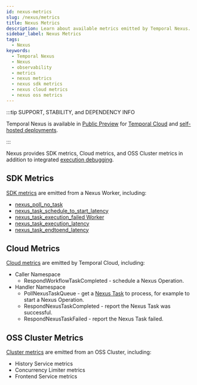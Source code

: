 ```yaml
---
id: nexus-metrics
slug: /nexus/metrics
title: Nexus Metrics
description: Learn about available metrics emitted by Temporal Nexus.
sidebar_label: Nexus Metrics
tags:
  - Nexus
keywords:
  - Temporal Nexus
  - Nexus
  - observability
  - metrics
  - nexus metrics
  - nexus sdk metrics
  - nexus cloud metrics
  - nexus oss metrics
---
```


:::tip SUPPORT, STABILITY, and DEPENDENCY INFO

Temporal Nexus is available in [Public Preview](/evaluate/development-production-features/release-stages#public-preview) for [Temporal Cloud](/cloud/nexus) and [self-hosted deployments](/production-deployment/self-hosted-guide/nexus).

:::

Nexus provides SDK metrics, Cloud metrics, and OSS Cluster metrics in addition to integrated [execution debugging](/nexus/execution-debugging).

## SDK Metrics

[SDK metrics](/references/sdk-metrics) are emitted from a Nexus Worker, including:

- [nexus_poll_no_task](/references/sdk-metrics#nexus_poll_no_task)
- [nexus_task_schedule_to_start_latency](/references/sdk-metrics#nexus_task_schedule_to_start_latency)
- [nexus_task_execution_failed	Worker](/references/sdk-metrics#nexus_task_execution_failed)
- [nexus_task_execution_latency](/references/sdk-metrics#nexus_task_execution_latency)
- [nexus_task_endtoend_latency](/references/sdk-metrics#nexus_task_endtoend_latency)

## Cloud Metrics

[Cloud metrics](/production-deployment/cloud/metrics/reference) are emitted by Temporal Cloud, including:

- Caller Namespace
  - RespondWorkflowTaskCompleted \- schedule a Nexus Operation.
- Handler Namespace
  - PollNexusTaskQueue \- get a [Nexus Task](/tasks#nexus-task) to process, for example to start a Nexus Operation.
  - RespondNexusTaskCompleted \- report the Nexus Task was successful.
  - RespondNexusTaskFailed \- report the Nexus Task failed.

## OSS Cluster Metrics

[Cluster metrics](/references/cluster-metrics#nexus-metrics) are emitted from an OSS Cluster, including:

- History Service metrics
- Concurrency Limiter metrics
- Frontend Service metrics
